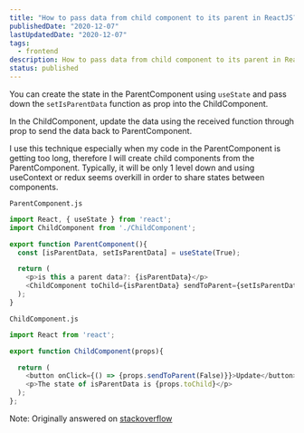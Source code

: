```yaml
---
title: "How to pass data from child component to its parent in ReactJS?"
publishedDate: "2020-12-07"
lastUpdatedDate: "2020-12-07"
tags:
  - frontend
description: How to pass data from child component to its parent in ReactJS?
status: published
---
```


You can create the state in the ParentComponent using `useState` and pass down the `setIsParentData` function as prop into the ChildComponent.

In the ChildComponent, update the data using the received function through prop to send the data back to ParentComponent.

I use this technique especially when my code in the ParentComponent is getting too long, therefore I will create child components from the ParentComponent. Typically, it will be only 1 level down and using useContext or redux seems overkill in order to share states between components.

`ParentComponent.js`

```javascript
import React, { useState } from 'react';
import ChildComponent from './ChildComponent';

export function ParentComponent(){
  const [isParentData, setIsParentData] = useState(True);

  return (
    <p>is this a parent data?: {isParentData}</p>
    <ChildComponent toChild={isParentData} sendToParent={setIsParentData} />
  );
}
```

`ChildComponent.js`

```javascript
import React from 'react';

export function ChildComponent(props){

  return (
    <button onClick={() => {props.sendToParent(False)}}>Update</button>
    <p>The state of isParentData is {props.toChild}</p>
  );
};
```

Note: Originally answered on [stackoverflow](https://stackoverflow.com/questions/38394015/how-to-pass-data-from-child-component-to-its-parent-in-reactjs/65178628#65178628)
